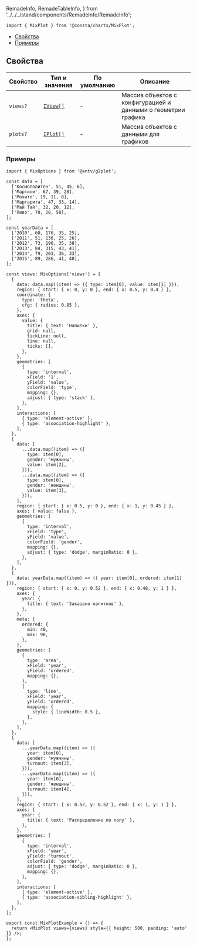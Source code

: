   RemadeInfo,
  RemadeTableInfo,
} from '../../../stand/components/RemadeInfo/RemadeInfo';

```tsx
import { MixPlot } from '@consta/charts/MixPlot';
```

<MdxMenu>

- [Свойства](#свойства)
- [Примеры](#примеры)

</MdxMenu>

## Свойства

<RemadeTableInfo apiUrl="https://g2plot.antv.vision/en/docs/api/advanced-plots/mix" />

| Свойство | Тип и значения                                                               | По умолчанию | Описание                                                      |
| -------- | ---------------------------------------------------------------------------- | ------------ | ------------------------------------------------------------- |
| `views?` | [`IView[]`](https://g2plot.antv.vision/en/docs/api/advanced-plots/mix#iview) | -            | Массив объектов с конфигурацией и данными о геометрии графика |
| `plots?` | [`IPlot[]`](https://g2plot.antv.vision/en/docs/api/advanced-plots/mix#iplot) | -            | Массив объектов с данными для графиков                        |

### Примеры

<MixPlotExample />

```tsx
import { MixOptions } from '@antv/g2plot';

const data = [
  ['Космополитен', 51, 45, 6],
  ['Мартини', 67, 39, 28],
  ['Мохито', 19, 11, 8],
  ['Маргарита', 47, 33, 14],
  ['Май Тай', 32, 20, 12],
  ['Пиво', 70, 20, 50],
];

const yearData = [
  ['2010', 60, 176, 35, 25],
  ['2011', 51, 136, 25, 26],
  ['2012', 73, 196, 35, 38],
  ['2013', 84, 315, 43, 41],
  ['2014', 79, 203, 36, 33],
  ['2015', 89, 286, 41, 48],
];

const views: MixOptions['views'] = [
  {
    data: data.map((item) => ({ type: item[0], value: item[1] })),
    region: { start: { x: 0, y: 0 }, end: { x: 0.5, y: 0.4 } },
    coordinate: {
      type: 'theta',
      cfg: { radius: 0.85 },
    },
    axes: {
      value: {
        title: { text: 'Напитки' },
        grid: null,
        tickLine: null,
        line: null,
        ticks: [],
      },
    },
    geometries: [
      {
        type: 'interval',
        xField: '1',
        yField: 'value',
        colorField: 'type',
        mapping: {},
        adjust: { type: 'stack' },
      },
    ],
    interactions: [
      { type: 'element-active' },
      { type: 'association-highlight' },
    ],
  },
  {
    data: [
      ...data.map((item) => ({
        type: item[0],
        gender: 'мужчины',
        value: item[2],
      })),
      ...data.map((item) => ({
        type: item[0],
        gender: 'женщины',
        value: item[3],
      })),
    ],
    region: { start: { x: 0.5, y: 0 }, end: { x: 1, y: 0.45 } },
    axes: { value: false },
    geometries: [
      {
        type: 'interval',
        xField: 'type',
        yField: 'value',
        colorField: 'gender',
        mapping: {},
        adjust: { type: 'dodge', marginRatio: 0 },
      },
    ],
  },
  {
    data: yearData.map((item) => ({ year: item[0], ordered: item[1] })),
    region: { start: { x: 0, y: 0.52 }, end: { x: 0.48, y: 1 } },
    axes: {
      year: {
        title: { text: 'Заказано напитков' },
      },
    },
    meta: {
      ordered: {
        min: 40,
        max: 90,
      },
    },
    geometries: [
      {
        type: 'area',
        xField: 'year',
        yField: 'ordered',
        mapping: {},
      },
      {
        type: 'line',
        xField: 'year',
        yField: 'ordered',
        mapping: {
          style: { lineWidth: 0.5 },
        },
      },
    ],
  },
  {
    data: [
      ...yearData.map((item) => ({
        year: item[0],
        gender: 'мужчины',
        turnout: item[3],
      })),
      ...yearData.map((item) => ({
        year: item[0],
        gender: 'женщины',
        turnout: item[4],
      })),
    ],
    region: { start: { x: 0.52, y: 0.52 }, end: { x: 1, y: 1 } },
    axes: {
      year: {
        title: { text: 'Распределение по полу' },
      },
    },
    geometries: [
      {
        type: 'interval',
        xField: 'year',
        yField: 'turnout',
        colorField: 'gender',
        adjust: { type: 'dodge', marginRatio: 0 },
        mapping: {},
      },
    ],
    interactions: [
      { type: 'element-active' },
      { type: 'association-sibling-highlight' },
    ],
  },
];

export const MixPlotExample = () => {
  return <MixPlot views={views} style={{ height: 500, padding: 'auto' }} />;
};
```
